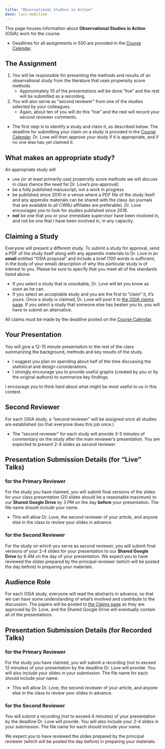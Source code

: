 ```yaml
---
title: "Observational Studies in Action"
date: last-modified
---
```


This page houses information about **Observational Studies in Action** (OSIA) work for the course.

- Deadlines for all assignments in 500 are provided in the [Course Calendar](calendar.qmd).

## The Assignment

1. You will be responsible for presenting the methods and results of an observational study from the literature that uses propensity score methods. 
    - Approximately 10 of the presentations will be done "live" and the rest will be submitted as a recording.
    
2. You will also serve as "second reviewer" from one of the studies selected by your colleagues. 
    - Again, about ten of you will do this "live" and the rest will record your second reviewer comments.

- The first step is to identify a study and claim it, as described below. The deadline for submitting your claim on a study is provided in the [Course Calendar](calendar.qmd). Dr. Love will then approve your study if it is appropriate, and if no one else has yet claimed it.

## What makes an appropriate study?

An appropriate study will 

- use (or at least primarily use) propensity score methods we will discuss in class (hence the need for Dr. Love's pre-approval)
- be a fully published manuscript, not a work in progress
- be published since 2010 in a venue where a PDF file of the study itself and any appendix materials can be shared with the class (so journals that are available to all CWRU affiliates are preferable). Dr. Love encourages you to look for studies published since 2018.
- **not** be one that you or your immediate supervisor have been involved in, and not be one that I have been involved in, in any capacity.

## Claiming a Study

Everyone will present a different study. To submit a study for approval, send a PDF of the study itself along with any appendix materials to Dr. Love in an **email** entitled "OSIA proposal" and include a brief (100 words is sufficient, in the body of your email) description of why this particular study is of interest to you. Please be sure to specify that you meet all of the standards listed above.

- If you select a study that is unsuitable, Dr. Love will let you know as soon as he can.
- If you select an acceptable study and you are the first to "claim" it, it's yours. Once a study is claimed, Dr. Love will post it to [the OSIA claims page](https://github.com/THOMASELOVE/500-osia-2024). If you select a study that someone else has beaten you to, you will have to submit an alternative.

All claims must be made by the deadline posted on the [Course Calendar](calendar.qmd).

## Your Presentation

You will give a 12-15 minute presentation to the rest of the class summarizing the background, methods and key results of the study. 

- I suggest you plan on spending about half of the time discussing the statistical and design considerations.
- I strongly encourage you to provide useful graphs (created by you or by the original authors) to summarize key findings.

I encourage you to think hard about what might be most useful to us in this context. 

## Second Reviewer

For each OSIA study, a "second reviewer" will be assigned once all studies are established (so that everyone does this job once.) 

- The "second reviewer" for each study will provide 3-5 minutes of commentary on the study after the main reviewer's presentation. You are expected to present 2-4 slides as second reviewer. 

## Presentation Submission Details (for "Live" Talks)

### for the Primary Reviewer

For the study you have claimed, you will submit final versions of the slides for your class presentation (20 slides should be a reasonable maximum) to our **Shared Google Drive** by 3 PM on the day **before** your presentation. The file name should include your name.

- This will allow Dr. Love, the second reviewer of your article, and anyone else in the class to review your slides in advance.

### for the Second Reviewer

For the study on which you serve as second reviewer, you will submit final versions of your 2-4 slides for your presentation to our **Shared Google Drive** by 8 AM on the day of your presentation. We expect you to have reviewed the slides prepared by the principal reviewer (which will be posted the day before) in preparing your materials.

## Audience Role

For each OSIA study, everyone will read the abstracts in advance, so that we can have some understanding of what's involved and contribute to the discussion. The papers will be posted to [the Claims page](https://github.com/THOMASELOVE/500-osia-2024/blob/main/claims.md) as they are approved by Dr. Love, and the Shared Google Drive will eventually contain all of the presentations.

## Presentation Submission Details (for Recorded Talks)

### for the Primary Reviewer

For the study you have claimed, you will submit a recording (not to exceed 12 minutes) of your presentation by the deadline Dr. Love will provide. You will also include your slides in your submission. The file name for each should include your name.

- This will allow Dr. Love, the second reviewer of your article, and anyone else in the class to review your slides in advance.

### for the Second Reviewer

You will submit a recording (not to exceed 4 minutes) of your presentation by the deadline Dr. Love will provide. You will also include your 2-4 slides in your submission. The file name for each should include your name. 

We expect you to have reviewed the slides prepared by the principal reviewer (which will be posted the day before) in preparing your materials.


